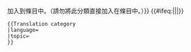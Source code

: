 <includeonly>{{Info|要將條目加入到這個分類，請將{{#ifeq:{{{topic|}}}||{{tl|Expand {{{language|}}}}}|{{tlp|Expand {{{language|}}}|2=topic={{{topic}}}}}}}加入到條目中。（請勿將此分類直接加入在條目中。）}}
{{#ifeq:{{{topic|}}}||[[Category:需要從外語維基百科翻譯的條目|{{{language}}}]]|[[Category:需要從{{{language}}}維基百科翻譯的條目| ]]}}
{{Hidden category}}{{Empty category}}
</includeonly><noinclude><pre>
{{Translation category
|language=
|topic=
}}</pre>
</noinclude>